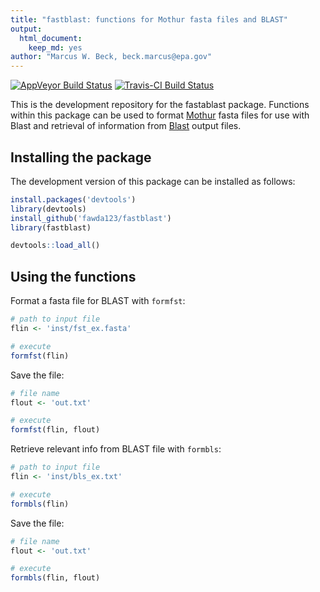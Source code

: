```yaml
---
title: "fastblast: functions for Mothur fasta files and BLAST"
output: 
  html_document:
    keep_md: yes
author: "Marcus W. Beck, beck.marcus@epa.gov"
---
```


[![AppVeyor Build Status](https://ci.appveyor.com/api/projects/status/github/fawda123/fastablast?branch=master&svg=true)](https://ci.appveyor.com/project/fawda123/fastablast)
[![Travis-CI Build Status](https://travis-ci.org/fawda123/fastablast.svg?branch=master)](https://travis-ci.org/fawda123/fastablast)

This is the development repository for the fastablast package. Functions within this package can be used to format [Mothur](https://www.mothur.org/) fasta files for use with Blast and retrieval of information from [Blast](https://blast.ncbi.nlm.nih.gov/Blast.cgi) output files.

## Installing the package

The development version of this package can be installed as follows:

```r
install.packages('devtools')
library(devtools)
install_github('fawda123/fastblast')
library(fastblast)
```
```r
devtools::load_all()
```

## Using the functions

Format a fasta file for BLAST with `formfst`:

```r
# path to input file
flin <- 'inst/fst_ex.fasta'

# execute
formfst(flin)
```

Save the file:

```r
# file name
flout <- 'out.txt'

# execute
formfst(flin, flout)
```

Retrieve relevant info from BLAST file with `formbls`:

```r
# path to input file
flin <- 'inst/bls_ex.txt'

# execute
formbls(flin)
```

Save the file:

```r
# file name
flout <- 'out.txt'

# execute
formbls(flin, flout)
```

